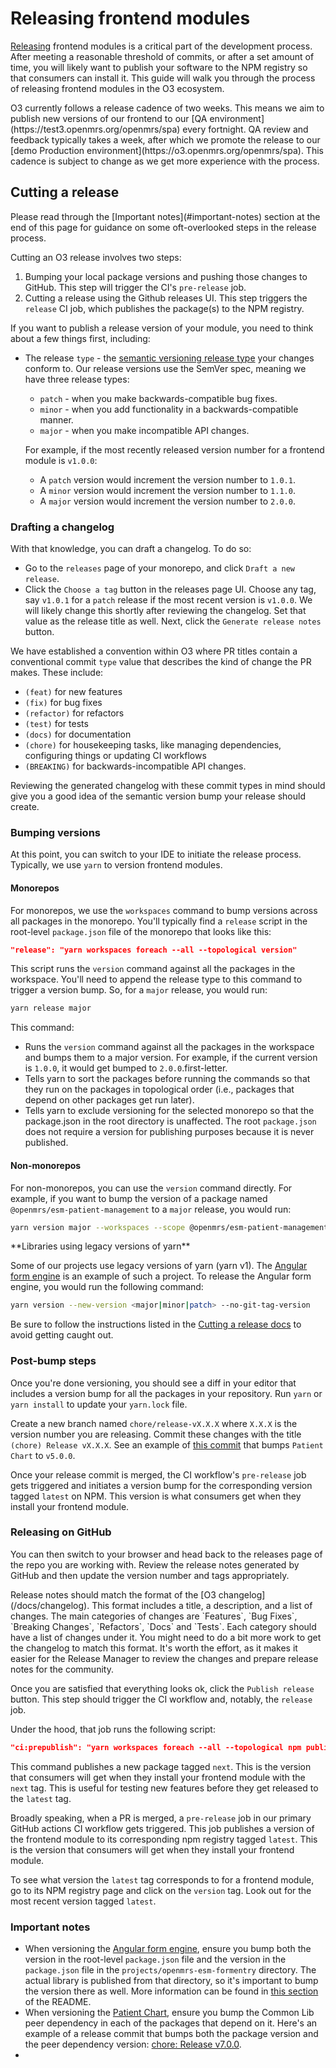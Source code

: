 
# Releasing frontend modules

[Releasing](https://docs.github.com/en/repositories/releasing-projects-on-github/about-releases) frontend modules is a critical part of the development process. After meeting a reasonable threshold of commits, or after a set amount of time, you will likely want to publish your software to the NPM registry so that consumers can install it. This guide will walk you through the process of releasing frontend modules in the O3 ecosystem.

<Callout type="info">
  O3 currently follows a release cadence of two weeks. This means we aim to publish new versions of our frontend to our
  [QA environment](https://test3.openmrs.org/openmrs/spa) every fortnight. QA review and feedback typically takes a
  week, after which we promote the release to our [demo Production environment](https://o3.openmrs.org/openmrs/spa).
  This cadence is subject to change as we get more experience with the process.
</Callout>

## Cutting a release

<Callout type="info">
  Please read through the [Important notes](#important-notes) section at the end of this page for guidance on some
  oft-overlooked steps in the release process.
</Callout>

Cutting an O3 release involves two steps:

1. Bumping your local package versions and pushing those changes to GitHub. This step will trigger the CI's `pre-release` job.
2. Cutting a release using the Github releases UI. This step triggers the `release` CI job, which publishes the package(s) to the NPM registry.

If you want to publish a release version of your module, you need to think about a few things first, including:

- The release `type` - the [semantic versioning release type](https://docs.npmjs.com/about-semantic-versioning) your changes conform to. Our release versions use the SemVer spec, meaning we have three release types:

  - `patch` - when you make backwards-compatible bug fixes.
  - `minor` - when you add functionality in a backwards-compatible manner.
  - `major` - when you make incompatible API changes.

  For example, if the most recently released version number for a frontend module is `v1.0.0`:

  - A `patch` version would increment the version number to `1.0.1`.
  - A `minor` version would increment the version number to `1.1.0`.
  - A `major` version would increment the version number to `2.0.0`.

### Drafting a changelog

With that knowledge, you can draft a changelog. To do so:

- Go to the `releases` page of your monorepo, and click `Draft a new release`.
- Click the `Choose a tag` button in the releases page UI. Choose any tag, say `v1.0.1` for a `patch` release if the most recent version is `v1.0.0`. We will likely change this shortly after reviewing the changelog. Set that value as the release title as well. Next, click the `Generate release notes` button.

We have established a convention within O3 where PR titles contain a conventional commit `type` value that describes the kind of change the PR makes. These include:

- `(feat)` for new features
- `(fix)` for bug fixes
- `(refactor)` for refactors
- `(test)` for tests
- `(docs)` for documentation
- `(chore)` for housekeeping tasks, like managing dependencies, configuring things or updating CI workflows
- `(BREAKING)` for backwards-incompatible API changes.

Reviewing the generated changelog with these commit types in mind should give you a good idea of the semantic version bump your release should create.

### Bumping versions

At this point, you can switch to your IDE to initiate the release process. Typically, we use `yarn` to version frontend modules.

#### Monorepos

For monorepos, we use the `workspaces` command to bump versions across all packages in the monorepo. You'll typically find a `release` script in the root-level `package.json` file of the monorepo that looks like this:

```json
"release": "yarn workspaces foreach --all --topological version"
```

This script runs the `version` command against all the packages in the workspace. You'll need to append the release type to this command to trigger a version bump. So, for a `major` release, you would run:

```sh
yarn release major
```

This command:

- Runs the `version` command against all the packages in the workspace and bumps them to a major version. For example, if the current version is `1.0.0`, it would get bumped to `2.0.0`.first-letter.
- Tells yarn to sort the packages before running the commands so that they run on the packages in topological order (i.e., packages that depend on other packages get run later).
- Tells yarn to exclude versioning for the selected monorepo so that the package.json in the root directory is unaffected. The root `package.json` does not require a version for publishing purposes because it is never published.

#### Non-monorepos

For non-monorepos, you can use the `version` command directly. For example, if you want to bump the version of a package named `@openmrs/esm-patient-management` to a `major` release, you would run:

```sh
yarn version major --workspaces --scope @openmrs/esm-patient-management
```

<Callout type="info">
**Libraries using legacy versions of yarn**

Some of our projects use legacy versions of yarn (yarn v1). The [Angular form engine](https://github.com/openmrs/openmrs-ngx-formentry) is an example of such a project. To release the Angular form engine, you would run the following command:

```sh
yarn version --new-version <major|minor|patch> --no-git-tag-version
```

Be sure to follow the instructions listed in the [Cutting a release docs](https://github.com/openmrs/openmrs-ngx-formentry#cutting-a-new-release) to avoid getting caught out.

</Callout>

### Post-bump steps

Once you're done versioning, you should see a diff in your editor that includes a version bump for all the packages in your repository. Run `yarn` or `yarn install` to update your `yarn.lock` file.

Create a new branch named `chore/release-vX.X.X` where `X.X.X` is the version number you are releasing. Commit these changes with the title `(chore) Release vX.X.X`. See an example of [this commit](https://github.com/openmrs/openmrs-esm-patient-chart/pull/1279) that bumps `Patient Chart` to `v5.0.0`.

Once your release commit is merged, the CI workflow's `pre-release` job gets triggered and initiates a version bump for the corresponding version tagged `latest` on NPM. This version is what consumers get when they install your frontend module.

### Releasing on GitHub

You can then switch to your browser and head back to the releases page of the repo you are working with. Review the release notes generated by GitHub and then update the version number and tags appropriately.

<Callout type="info">
  Release notes should match the format of the [O3 changelog](/docs/changelog). This format includes a title, a
  description, and a list of changes. The main categories of changes are `Features`, `Bug Fixes`, `Breaking Changes`,
  `Refactors`, `Docs` and `Tests`. Each category should have a list of changes under it. You might need to do a bit more
  work to get the changelog to match this format. It's worth the effort, as it makes it easier for the Release Manager
  to review the changes and prepare release notes for the community.
</Callout>

Once you are satisfied that everything looks ok, click the `Publish release` button. This step should trigger the CI workflow and, notably, the `release` job.

Under the hood, that job runs the following script:

```json
"ci:prepublish": "yarn workspaces foreach --all --topological npm publish --access public --tag next",
```

This command publishes a new package tagged `next`. This is the version that consumers will get when they install your frontend module with the `next` tag. This is useful for testing new features before they get released to the `latest` tag.

Broadly speaking, when a PR is merged, a `pre-release` job in our primary GitHub actions CI workflow gets triggered. This job publishes a version of the frontend module to its corresponding npm registry tagged `latest`. This is the version that consumers will get when they install your frontend module.

To see what version the `latest` tag corresponds to for a frontend module, go to its NPM registry page and click on the `version` tag. Look out for the most recent version tagged `latest`.

### Important notes

- When versioning the [Angular form engine](https://github.com/openmrs/openmrs-ngx-formentry), ensure you bump both the version in the root-level `package.json` file and the version in the `package.json` file in the `projects/openmrs-esm-formentry` directory. The actual library is published from that directory, so it's important to bump the version there as well. More information can be found in [this section](https://github.com/openmrs/openmrs-ngx-formentry#cutting-a-new-release) of the README.
- When versioning the [Patient Chart](https://github.com/openmrs/openmrs-esm-patient-chart), ensure you bump the Common Lib peer dependency in each of the packages that depend on it. Here's an example of a release commit that bumps both the package version and the peer dependency version: [chore: Release v7.0.0](https://github.com/openmrs/openmrs-esm-patient-chart/pull/1639/files).
- 